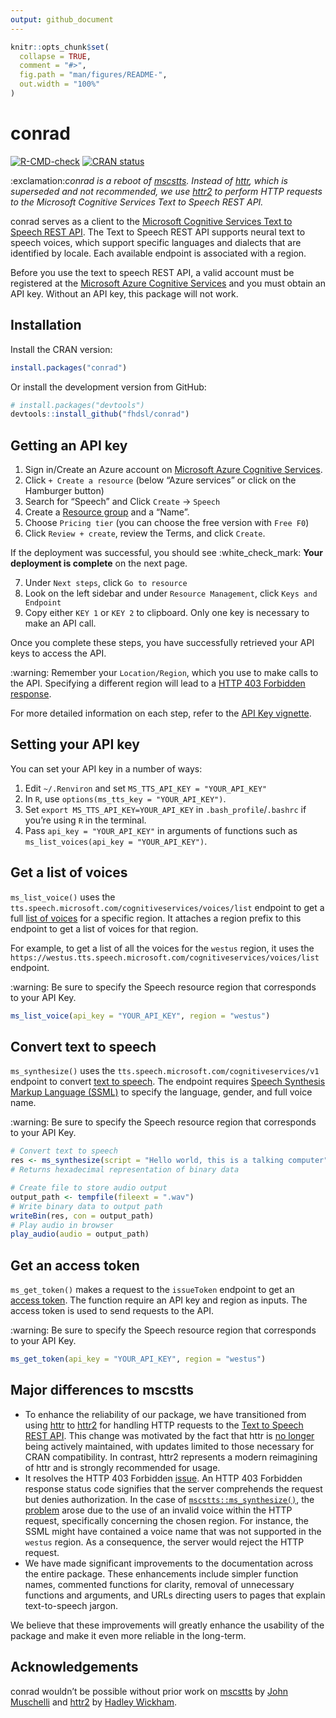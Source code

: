 ```yaml
---
output: github_document
---
```


<!-- README.md is generated from README.Rmd. Please edit that file -->

```r
knitr::opts_chunk$set(
  collapse = TRUE,
  comment = "#>",
  fig.path = "man/figures/README-",
  out.width = "100%"
)
```

# conrad

<!-- badges: start -->
[![R-CMD-check](https://github.com/fhdsl/conrad/actions/workflows/R-CMD-check.yaml/badge.svg)](https://github.com/fhdsl/conrad/actions/workflows/R-CMD-check.yaml)
[![CRAN status](https://www.r-pkg.org/badges/version/conrad)](https://CRAN.R-project.org/package=conrad)
<!-- badges: end -->

:exclamation:*conrad is a reboot of [mscstts](https://github.com/jhudsl/mscstts). Instead of [httr](https://httr.r-lib.org/#status), which is superseded and not recommended, we use [httr2](https://httr2.r-lib.org/) to perform HTTP requests to the Microsoft Cognitive Services Text to Speech REST API.*

conrad serves as a client to the [Microsoft Cognitive Services Text to Speech REST API](https://learn.microsoft.com/en-us/azure/cognitive-services/speech-service/rest-text-to-speech?tabs=streaming). The Text to Speech REST API supports neural text to speech voices, which support specific languages and dialects that are identified by locale. Each available endpoint is associated with a region.

Before you use the text to speech REST API, a valid account must be registered at the [Microsoft Azure Cognitive Services](https://azure.microsoft.com/en-us/free/cognitive-services/) and you must obtain an API key. Without an API key, this package will not work. 

## Installation

Install the CRAN version:

```r
install.packages("conrad")
```

Or install the development version from GitHub:

```r
# install.packages("devtools")
devtools::install_github("fhdsl/conrad")
```

## Getting an API key

1. Sign in/Create an Azure account on [Microsoft Azure Cognitive Services](https://azure.microsoft.com/en-us/free/cognitive-services/).
2. Click `+ Create a resource` (below "Azure services" or click on the Hamburger button)
3. Search for "Speech" and Click `Create` -> `Speech`
4. Create a [Resource group](https://learn.microsoft.com/en-us/azure/azure-resource-manager/management/manage-resource-groups-portal#what-is-a-resource-group) and a "Name".
5. Choose `Pricing tier` (you can choose the free version with `Free F0`)
6. Click `Review + create`, review the Terms, and click `Create`.  

If the deployment was successful, you should see :white_check_mark: **Your deployment is complete** on the next page.

7. Under `Next steps`, click `Go to resource`
8. Look on the left sidebar and under `Resource Management`, click `Keys and Endpoint`
9. Copy either `KEY 1` or `KEY 2` to clipboard. Only one key is necessary to make an API call.

Once you complete these steps, you have successfully retrieved your API keys to access the API. 

:warning: Remember your `Location/Region`, which you use to make calls to the API. Specifying a different region will lead to a [HTTP 403 Forbidden response](https://developer.mozilla.org/en-US/docs/Web/HTTP/Status/403).

For more detailed information on each step, refer to the [API Key vignette](http://hutchdatascience.org/conrad/articles/api-key.html).

## Setting your API key

You can set your API key in a number of ways:

1. Edit `~/.Renviron` and set `MS_TTS_API_KEY = "YOUR_API_KEY"`
2. In `R`, use `options(ms_tts_key = "YOUR_API_KEY")`.
3. Set `export MS_TTS_API_KEY=YOUR_API_KEY` in `.bash_profile`/`.bashrc` if you're using `R` in the terminal.
4. Pass `api_key = "YOUR_API_KEY"` in arguments of functions such as `ms_list_voices(api_key = "YOUR_API_KEY")`.


## Get a list of voices

`ms_list_voice()` uses the `tts.speech.microsoft.com/cognitiveservices/voices/list` endpoint to get a full [list of voices](https://learn.microsoft.com/en-us/azure/cognitive-services/speech-service/rest-text-to-speech?tabs=streaming#get-a-list-of-voices) for a specific region. It attaches a region prefix to this endpoint to get a list of voices for that region. 

For example, to get a list of all the voices for the `westus` region, it uses the `https://westus.tts.speech.microsoft.com/cognitiveservices/voices/list` endpoint.

:warning: Be sure to specify the Speech resource region that corresponds to your API Key.


```r
ms_list_voice(api_key = "YOUR_API_KEY", region = "westus")
```


## Convert text to speech

`ms_synthesize()` uses the `tts.speech.microsoft.com/cognitiveservices/v1` endpoint to convert [text to speech](https://learn.microsoft.com/en-us/azure/cognitive-services/speech-service/rest-text-to-speech?tabs=streaming#convert-text-to-speech). The endpoint requires [Speech Synthesis Markup Language (SSML)](https://learn.microsoft.com/en-us/azure/cognitive-services/speech-service/speech-synthesis-markup) to specify the language, gender, and full voice name. 

:warning: Be sure to specify the Speech resource region that corresponds to your API Key.

```r
# Convert text to speech
res <- ms_synthesize(script = "Hello world, this is a talking computer", region = "westus", gender = "Male")
# Returns hexadecimal representation of binary data

# Create file to store audio output
output_path <- tempfile(fileext = ".wav")
# Write binary data to output path
writeBin(res, con = output_path)
# Play audio in browser
play_audio(audio = output_path)
```


## Get an access token

`ms_get_token()` makes a request to the `issueToken` endpoint to get an [access token](https://learn.microsoft.com/en-us/azure/cognitive-services/speech-service/rest-text-to-speech?tabs=streaming#how-to-get-an-access-token). The function require an API key and region as inputs. The access token is used to send requests to the API. 


:warning: Be sure to specify the Speech resource region that corresponds to your API Key.

```r
ms_get_token(api_key = "YOUR_API_KEY", region = "westus")
```


## Major differences to mscstts

- To enhance the reliability of our package, we have transitioned from using [httr](https://httr.r-lib.org/) to [httr2](https://httr2.r-lib.org/) for handling HTTP requests to the [Text to Speech REST API](https://learn.microsoft.com/en-us/azure/cognitive-services/Speech-Service/rest-text-to-speech?tabs=streaming). This change was motivated by the fact that httr is [no longer](https://httr.r-lib.org/#status) being actively maintained, with updates limited to those necessary for CRAN compatibility. In contrast, httr2 represents a modern reimagining of httr and is strongly recommended for usage.
- It resolves the HTTP 403 Forbidden [issue](https://github.com/jhudsl/mscstts/issues/13). An HTTP 403 Forbidden response status code signifies that the server comprehends the request but denies authorization. In the case of [`mscstts::ms_synthesize()`](https://github.com/jhudsl/mscstts/blob/master/R/ms_synthesize.R), the [problem](https://github.com/jhudsl/mscstts/issues/13) arose due to the use of an invalid voice within the HTTP request, specifically concerning the chosen region. For instance, the SSML might have contained a voice name that was not supported in the `westus` region. As a consequence, the server would reject the HTTP request.
- We have made significant improvements to the documentation across the entire package. These enhancements include simpler function names, commented functions for clarity, removal of unnecessary functions and arguments, and URLs directing users to pages that explain text-to-speech jargon.

We believe that these improvements will greatly enhance the usability of the package and make it even more reliable in the long-term. 

## Acknowledgements

conrad wouldn't be possible without prior work on [mscstts](https://github.com/jhudsl/mscstts) by [John Muschelli](https://github.com/muschellij2) and [httr2](https://github.com/r-lib/httr2) by [Hadley Wickham](https://github.com/hadley).
